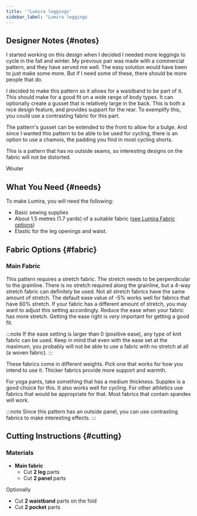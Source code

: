 ```yaml
---
title: '"Lumira leggings'
sidebar_label: "Lumira leggings
---
```


<DesignInfo design="lumira" />

## Designer Notes {#notes}

I started working on this design when I decided I needed more leggings to cycle in the fall and winter. My previous
pair was made with a commercial pattern, and they have served me well. The easy solution would have been to just
make some more. But if I need some of these, there should be more people that do.

I decided to make this pattern so it allows for a waistband to be part of it. This should make for a good fit on
a wide range of body types. It can optionally create a gusset that is relatively large in the back. This is both
a nice design feature, and provides support for the rear. To exemplify this, you could use a contrasting fabric
for this part.

The pattern's gusset can be extended to the front to allow for a bulge. And since I wanted this pattern to be
able to be used for cycling, there is an option to use a chamois, the padding you find in most cycling shorts.

This is a pattern that has no outside seams, so interesting designs on the fabric will not be distorted.

Wouter

## What You Need {#needs}

To make Lumira, you will need the following:

- Basic sewing supplies
- About 1.5 metres (1.7 yards) of a suitable fabric ([see Lumira Fabric options](/docs/designs/lumira/fabric/))
- Elastic for the leg openings and waist.

## Fabric Options {#fabric}

### Main Fabric

This pattern requires a stretch fabric. The stretch needs to be perpendicular to the grainline. There is no stretch required along
the grainline, but a 4-way stretch fabric can definitely be used. Not all stretch fabrics have the same amount of stretch. The default
ease value of -5% works well for fabrics that have 60% stretch. If your fabric has a different amount of stretch, you may want to
adjust this setting accordingly. Reduce the ease when your fabric has more stretch. Getting the ease right is _very_ important for
getting a good fit.

:::note
If the ease setting is larger than 0 (positive ease), any type of knit fabric can be used. Keep in mind that even with the ease
set at the maximum, you probably will not be able to use a fabric with no stretch at all (a woven fabric).
:::

These fabrics come in different weights. Pick one that works for how you intend to use it. Thicker fabrics provide more support
and warmth.

For yoga pants, take something that has a medium thickness. Supplex is a good choice for this. It also works well for cycling. For
other athletics use fabrics that would be appropriate for that. Most fabrics that contain spandex will work.

:::note
Since this pattern has an outside panel, you can use contrasting fabrics to make interesting effects.
:::

## Cutting Instructions {#cutting}

### Materials

- **Main fabric**
  - Cut **2 leg** parts
  - Cut **2 panel** parts

Optionally

- Cut **2 waistband** parts on the fold
- Cut **2 pocket** parts
